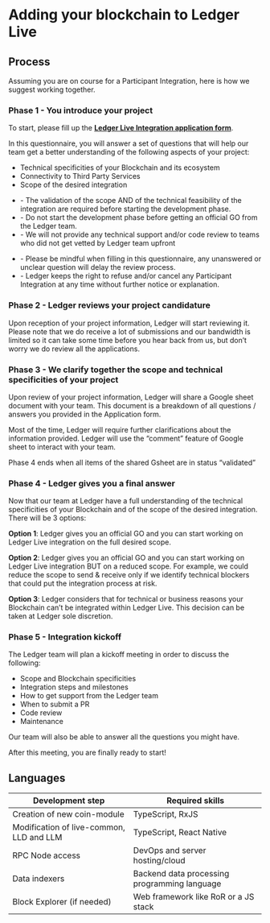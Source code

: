 # Adding your blockchain to Ledger Live


## Process

Assuming you are on course for a Participant Integration, here is how we suggest working together.


### Phase 1 - You introduce your project

To start, please fill up the [**Ledger Live Integration application form**](https://ledger.typeform.com/LiveIntegration).

In this questionnaire, you will answer a set of questions that will help our team get a better understanding of the following aspects of your project:
- Technical specificities of your Blockchain and its ecosystem
- Connectivity to Third Party Services
- Scope of the desired integration

<Callout type="warning" emoji="⚠️">
    <ul>
        <li>- The validation of the scope AND of the technical feasibility of the integration are required before starting the development phase.</li>
        <li>- Do not start the development phase before getting an official GO from the Ledger team.</li>
        <li>- We will not provide any technical support and/or code review to teams who did not get vetted by Ledger team upfront</li>
    </ul>
</Callout>


<Callout type="info" emoji="ℹ️">
    <ul>
        <li>- Please be mindful when filling in this questionnaire, any unanswered or unclear question will delay the review process.</li>
        <li>- Ledger keeps the right to refuse and/or cancel any Participant Integration at any time without further notice or explanation.</li>
    </ul>
</Callout>

### Phase 2 - Ledger reviews your project candidature


Upon reception of your project information, Ledger will start reviewing it. 
Please note that we do receive a lot of submissions and our bandwidth is limited so it can take some time before you hear back from us, but don’t worry we do review all the applications. 


### Phase 3 - We clarify together the scope and technical specificities of your project

Upon review of your project information, Ledger will share a Google sheet document with your team.
This document is a breakdown of all questions / answers you provided in the Application form.

Most of the time, Ledger will require further clarifications about the information provided.
Ledger will use the “comment” feature of Google sheet to interact with your team.

Phase 4 ends when all items of the shared Gsheet are in status “validated”

### Phase 4 - Ledger gives you a final answer

Now that our team at Ledger have a full understanding of the technical specificities of your Blockchain and of the scope of the desired integration. There will be 3 options: 

**Option 1**: Ledger gives you an official GO and you can start working on Ledger Live integration on the full desired scope.

**Option 2**: Ledger gives you an official GO and you can start working on Ledger Live integration BUT on a reduced scope. 
For example, we could reduce the scope to send & receive only if we identify technical blockers that could put the integration process at risk. 

**Option 3**: Ledger considers that for technical or business reasons your Blockchain can’t be integrated within Ledger Live. 
This decision can be taken at Ledger sole discretion.


### Phase 5 - Integration kickoff

The Ledger team will plan a kickoff meeting in order to discuss the following:

- Scope and Blockchain specificities
- Integration steps and milestones
- How to get support from the Ledger team
- When to submit a PR
- Code review
- Maintenance

Our team will also be able to answer all the questions you might have. 

After this meeting, you are finally ready to start! 

## Languages

| Development step   |  Required skills  |
|--------------------|-------------------|
| Creation of new coin-module | TypeScript, RxJS   |
| Modification of live-common, LLD and LLM | TypeScript, React Native  |
| RPC Node access  | DevOps and server hosting/cloud   |
| Data indexers  | Backend data processing programming language |
| Block Explorer (if needed) | Web framework like RoR or a JS stack |


